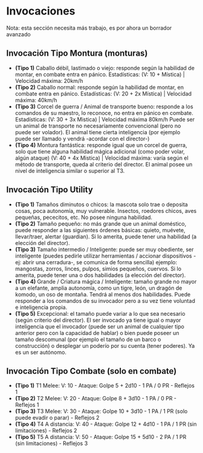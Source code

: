 
# Invocaciones

<Callout type="info">Nota: esta sección necesita más trabajo, es por ahora un borrador avanzado</Callout>

## Invocación Tipo Montura (monturas)

- **(Tipo 1)** Caballo débil, lastimado o viejo: responde según la habilidad de montar, en combate entra en pánico. Estadísticas: (V: 10 + Mística) | Velocidad máxima: 20km/h
- **(Tipo 2)** Caballo normal: responde según la habilidad de montar, en combate entra en pánico.
  Estadísticas: (V: 20 + 2x Mística) | Velocidad máxima: 40km/h
- **(Tipo 3)** Corcel de guerra / Animal de transporte bueno: responde a los comandos de su maestro, lo reconoce, no entra en pánico en combate. Estadísticas: (V: 30 + 3x Mistica) | Velocidad máxima 80km/h
  Puede ser un animal de transporte no necesariamente convencional (pero no puede ser volador).
  El animal tiene cierta inteligencia (por ejemplo puede ser llamado y vendrá -acordar con el director-)
- **(Tipo 4)** Montura fantástica: responde igual que un corcel de guerra, solo que tiene alguna habilidad mágica adicional (como poder volar, algún ataque) (V: 40 + 4x Mistica) | Velocidad máxima: varía según el método de transporte, queda al criterio del director. El animal posee un nivel de inteligencia similar o superior al T3.

## Invocación Tipo Utility

- **(Tipo 1)** Tamaños diminutos o chicos: la mascota solo trae o deposita cosas, poca autonomía, muy vulnerable. Insectos, roedores chicos, aves pequeñas, pececitos, etc. No posee ninguna habilidad.
- **(Tipo 2)** Tamaño pequeño: no más grande que un animal doméstico, puede responder a las siguientes órdenes básicas: quieto, muévete, llevar/traer, alertar (guardian). Si lo amerita, puede tener una habilidad (a elección del director).
- **(Tipo 3)** Tamaño intermedio / Inteligente: puede ser muy obediente, ser inteligente (puedes pedirle utilizar herramientas / accionar dispositivos -ej: abrir una cerradura-, se comunica de forma sencilla) ejemplo: mangostas, zorros, linces, pulpos, simios pequeños, cuervos. Si lo amerita, puede tener una o dos habilidades (a elección del director).
- **(Tipo 4)** Grande / Criatura mágica / Inteligente: tamaño grande no mayor a un elefante, amplia autonomía, como un tigre, león, un dragón de komodo, un oso de montaña. Tendrá al menos dos habilidades. Puede responder a los comandos de su invocador pero a su vez tiene voluntad e inteligencia propia.
- **(Tipo 5)** Excepcional: el tamaño puede variar a lo que sea necesario (según criterio del director). El ser invocado ya tiene igual o mayor inteligencia que el invocador (puede ser un animal de cualquier tipo anterior pero con la capacidad de hablar) o bien puede poseer un tamaño descomunal (por ejemplo el tamaño de un barco o construcción) o desplegar un poderío por su cuenta (tener poderes). Ya es un ser autónomo.

## Invocación Tipo Combate (solo en combate)

- **(Tipo 1)** T1 Melee: V: 10 - Ataque: Golpe 5 + 2d10 - 1 PA / 0 PR - Reflejos 1
- **(Tipo 2)** T2 Melee: V: 20 - Ataque: Golpe 8 + 3d10 - 1 PA / 0 PR - Reflejos 1
- **(Tipo 3)** T3 Melee: V: 30 - Ataque: Golpe 10 + 3d10 - 1 PA / 1 PR (solo puede evadir o parar) - Reflejos 2
- **(Tipo 4)** T4 A distancia: V: 40 - Ataque: Golpe 12 + 4d10 - 1 PA / 1 PR (sin limitaciones) - Reflejos 2
- **(Tipo 5)** T5 A distancia: V: 50 - Ataque: Golpe 15 + 5d10 - 2 PA / 1 PR (sin limitaciones) - Reflejos 3
